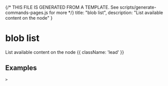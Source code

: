 {/* THIS FILE IS GENERATED FROM A TEMPLATE. See scripts/generate-commands-pages.js for more */}
    title: "blob list",
    description: "List available content on the node"
}

# blob list

List available content on the node {{ className: 'lead' }}



## Examples

<CodeGroup title="SET">


```text {{ title: 'console' }}
> 
```






</CodeGroup>
